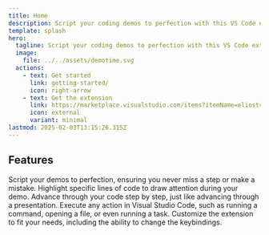 ```yaml
---
title: Home
description: Script your coding demos to perfection with this VS Code extension - no typos, no missteps, just flawless, stress-free presentations every time.
template: splash
hero:
  tagline: Script your coding demos to perfection with this VS Code extension — insert code, highlight it, run commands, and seamlessly execute each demo step, just like advancing through a presentation. No typos, no missteps — just flawless, stress-free presentations every time.
  image:
    file: ../../assets/demotime.svg
  actions:
    - text: Get started
      link: getting-started/
      icon: right-arrow
    - text: Get the extension
      link: https://marketplace.visualstudio.com/items?itemName=eliostruyf.vscode-demo-time
      icon: external
      variant: minimal
lastmod: 2025-02-03T13:15:26.315Z
---
```



<h2 class="mb-8">Features</h2>

<CardGrid stagger>
	<Card title="Script your demos to avoid misstep" icon="rocket">
		Script your demos to perfection, ensuring you never miss a step or make a mistake.
	</Card>
	<Card title="Highlight code" icon="pen">
		Highlight specific lines of code to draw attention during your demo.
	</Card>
	<Card title="Navigate like slides" icon="laptop">
		Advance through your code step by step, just like advancing through a presentation.
	</Card>
	<Card title="Execute any action in Visual Studio Code" icon="seti:html">
		Execute any action in Visual Studio Code, such as running a command, opening a file, or even running a task.
	</Card>
	<Card title="Customizable" icon="setting">
		Customize the extension to fit your needs, including the ability to change the keybindings.
	</Card>
</CardGrid>

<Reviewers />
